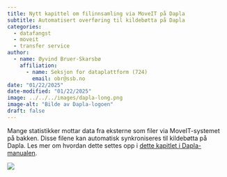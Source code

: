 ```yaml
---
title: Nytt kapittel om filinnsamling via MoveIT på Dapla
subtitle: Automatisert overføring til kildebøtta på Dapla
categories:
  - datafangst
  - moveit
  - transfer service
author:
  - name: Øyvind Bruer-Skarsbø
    affiliation: 
      - name: Seksjon for dataplattform (724)
        email: obr@ssb.no
date: "01/22/2025"
date-modified: "01/22/2025"
image: ../../../images/dapla-long.png
image-alt: "Bilde av Dapla-logoen"
draft: false
---
```


Mange statistikker mottar data fra eksterne som filer via MoveIT-systemet på bakken. Disse filene kan automatisk synkroniseres til kildebøtta på Dapla. Les mer om hvordan dette settes opp i [dette kapitlet i Dapla-manualen](../../../statistikkere/filinnsamling-moveit.qmd).

![](../../../images/moveit.png)
